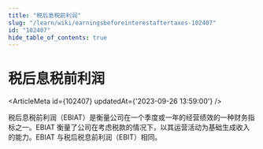 ```yaml
---
title: "税后息税前利润"
slug: "/learn/wiki/earningsbeforeinterestaftertaxes-102407"
id: "102407"
hide_table_of_contents: true
---
```



# 税后息税前利润

<ArticleMeta id={102407} updatedAt={'2023-09-26 13:59:00'} />
<div className='border-solid border-b border-t-0 my-4 border-[var(--ifm-color-gray-300)]' />

税后息税前利润（EBIAT）是衡量公司在一个季度或一年的经营绩效的一种财务指标之一。EBIAT 衡量了公司在考虑税款的情况下，以其运营活动为基础生成收入的能力。EBIAT 与税后税息前利润（EBIT）相同。
